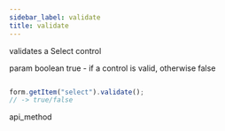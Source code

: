 ```yaml
---
sidebar_label: validate
title: validate
---
```



          


<Short>
 validates a Select control
 

</Short>



param   boolean     true - if a control is valid, otherwise false

~~~js

form.getItem("select").validate();
// -> true/false


~~~
 api_method

<Descr>





</Descr>


